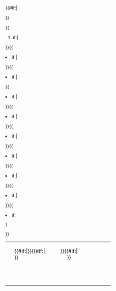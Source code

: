 <noinclude><table>
</noinclude><tr style="text-align: center; background:#{{{background|F2F2F2}}};">
{{#if:{{{book_number|}}}|<td>{{{book_number}}}</td>}}<td style="text-align: left;">{{#if:{{{title<includeonly>|</includeonly>}}}|'''{{{title}}}'''}}{{#if:{{{alt_title<includeonly>|</includeonly>}}}|<br />{{{alt_title}}}}}</td>{{
#if:{{{author<includeonly>|</includeonly>}}}|<td>{{{author}}}</td>}}{{
#if:{{{publisher<includeonly>|</includeonly>}}}|<td>{{{publisher}}}</td>}}{{
#if:{{{publish_date<includeonly>|</includeonly>}}}|<td>{{{publish_date}}}}}{{#if:{{{alt_publish_date|}}}|<br />{{{alt_publish_date}}}}}</td>{{
#if:{{{subject<includeonly>|</includeonly>}}}|<td>{{{subject}}}</td>}}{{
#if:{{{genre<includeonly>|</includeonly>}}}|<td>{{{genre}}}</td>}}{{
#if:{{{aux1<includeonly>|</includeonly>}}}|<td>{{{aux1}}}</td>}}{{
#if:{{{aux2<includeonly>|</includeonly>}}}|<td>{{{aux2}}}</td>}}{{
#if:{{{aux3<includeonly>|</includeonly>}}}|<td>{{{aux3}}}</td>}}{{
#if:{{{isbn<includeonly>|</includeonly>}}}|<td>{{{isbn}}}</td>}}{{
#if:{{{short_summary<includeonly>|</includeonly>}}}
 |<tr><td colspan="{{#expr:{{#if:{{{book_number|}}}|0|1}}+1+{{#if:{{{author|}}}|0|1}}+{{#if:{{{publisher|}}}|0|1}}+{{#if:{{{publish_date|}}}|0|1}}+{{#if:{{{subject|}}}|0|1}}+{{#if:{{{genre|}}}|0|1}}+{{#if:{{{aux1|}}}|0|1}}+{{#if:{{{aux2|}}}|0|1}}+{{#if:{{{aux3|}}}|0|1}}+{{#if:{{{isbn|}}}|0|1}}}}" style="border-bottom:3px solid {{#switch: {{lc:{{{line_color|}}}}}
  | novel=#93B8C4
  | shortstory=#AFDCEC
  | poetry=#FFF380
  | play=#CCFB5D
  | screenplay=#A0C544
  | nonfiction=#636363
  | comic=#CC6666
  | unpublished=#DBDBDB
  | {{{line_color|#CCCCFF}}}
 }}">{{{short_summary}}}&nbsp;</td></tr>
}}<noinclude>
</table>
{{documentation}}
<!-- Add categories and interwikis to the /doc subpage, not here! -->
</noinclude>